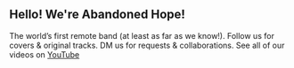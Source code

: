 ## Hello! We're Abandoned Hope!

The world’s first remote band (at least as far as we know!). Follow us for covers & original tracks. DM us for requests & collaborations. See all of our videos on [YouTube](https://www.youtube.com/AbandonedHopeLive)

